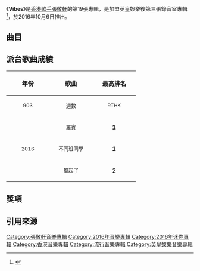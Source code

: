{{refimprove|time=2016-10-10T01:13:39+00:00}}
{{Album infobox | <!-- See Wikipedia:WikiProject_Albums -->
| Name        = Vibes
| Type        = [[EP|EP]]
| Artist      = [[張敬軒|張敬軒]]
| Cover       = 張敬軒 Vibes.jpg
| Released    = 2016年10月6日
| Recorded    = 2016年
| Genre       = 粵語
| Length      = 23:18
| Label       = [[英皇娛樂|英皇娛樂]]
| Last album  = [[Felix_(EP)|Felix]]<br>（2015年）
| This album  = '''Vibes'''<br>（2016年）
| Next album  = [[The_Whimsical_Voyage|The Whimsical Voyage]]<br>（2017年）
}}

《'''Vibes'''》是[[香港|香港]][[歌手|歌手]][[張敬軒|張敬軒]]的第19張專輯，是加盟英皇娛樂後第三張錄音室專輯<ref>{{Cite web |url=http://www.mymusic.net.tw/ezpc/w/editOffice/news/show/1720 |title=張敬軒推出最新EP『Vibes』，小人物、大故事 |access-date=2016-10-10 |archive-date=2021-10-26 |archive-url=https://web.archive.org/web/20211026155533/https://www.mymusic.net.tw/ezpc/w/editOffice/news/show/1720 }}</ref>，於2016年10月6日推出。

==曲目==
{{tracklist
| headline = 
| total_length = 23:18
| title_width = 16%

| title1 = 羅賓
| music1 = [[Cleanup_Hitter_1|Cleanup Hitter 1]]<br>[[Cleanup_Hitter_2|Cleanup Hitter 2]]<br>[[Cleanup_Hitter_3|Cleanup Hitter 3]]
| lyrics1 = [[黃偉文|黃偉文]]
| arranger1 = [[Cleanup_Hitter|Cleanup Hitter]]
| producer1 = [[張敬軒|張敬軒]]
| longnote1 = 第一主打
| length1 = 3:52

| title2 = 風起了
| music2 = [[倪力|倪力]]
| lyrics2 = [[陳耀森|陳耀森]]
| arranger2 = [[Johnny_Yim|Johnny Yim]]
| producer2 = 張敬軒
| longnote2 = 第三主打 <br> 改編自[[倪力|倪力]]的《Marjoice》
| length2 = 4:25

| title3 = 不同班同學
| music3 = [[Edmond_Tsang|Edmond Tsang]]
| lyrics3 = 黃偉文
| arranger3 = [[何秉舜|何秉舜]]
| producer3 = 張敬軒<br>何秉舜
| longnote3 = 第二主打
| length3 = 4:01

| title4 = Make Me Proud
| music4 = [[Claire_Rodrigues|Claire Rodrigues]]<br>[[Ricky_Hanley|Ricky Hanley]]<br>[[Bruce_Fielder|Bruce Fielder]]
| lyrics4 = [[陳詠謙|陳詠謙]]
| arranger4 = Bruce Fielder<br>Claire Rodrigues<br>Ricky Hanley
| producer4 = 張敬軒<br>Bruce Fielder
| longnote4 = 
| length4 = 3:50

| title5 = 羅賓
| music5 = Cleanup Hitter 1<br>Cleanup Hitter 2<br>Cleanup Hitter 3
| lyrics5 = 黃偉文
| arranger5 = [[Jonnic_Lee_Thompsett|Jonnic Lee Thompsett]]
| producer5 = Johnny Yim
| note5 = CP Up version
| longnote5 = Featuring [[MC_Jin|MC Jin]]
| length5 = 3:33

| title6 = 你救哪一個
| music6 = [[林健華|林健華]]
| lyrics6 = 黃偉文
| arranger6 = Johnny Yim
| producer6 = 張敬軒
| note6 = Hidden Track
| longnote6 = 原唱者為[[梁詠琪|梁詠琪]]
| length6 = 3:37
}}

== 派台歌曲成績 ==
{| class="wikitable"
!align="center" rowspan="2" | 年份
!align="center" rowspan="2" | 歌曲
!align="center" colspan="8" | 最高排名
|-
!width="100"|<small>903</small> !! width="100"|<small>週數</small> !! width="100"|<small>RTHK</small> !! width="100"|<small>週數</small> !! width="100"|<small>997</small> !! width="100"|<small>週數</small> !! width="100"|<small>TVB</small> !! width="100"|<small>週數</small>
|-
|align="center" rowspan="3"| <small>2016</small> ||align="center"| <small>羅賓</small> ||align="center"| '''1''' ||align="center"| 10 ||align="center"| '''1''' ||align="center"| 7 ||align="center"| '''1''' ||align="center"| 8 ||align="center"| 2 ||align="center"| 4
|-
|align="center"| <small>不同班同學</small> ||align="center"| '''1''' ||align="center"| 10 ||align="center"| '''1''' ||align="center"| 6 ||align="center"| '''1''' ||align="center"| 7 ||align="center"| - ||align="center"| -
|-
|align="center"| <small>風起了</small> ||align="center"| 2 ||align="center"| 6 ||align="center"| '''1''' ||align="center"| 7 ||align="center"| '''1''' ||align="center"| 6 ||align="center"| 2 ||align="center"| 4
|}

== 獎項 ==
==引用來源==
{{reflist}}
{{張敬軒}}

[[Category:張敬軒音樂專輯|Category:張敬軒音樂專輯]]
[[Category:2016年音樂專輯|Category:2016年音樂專輯]]
[[Category:2016年迷你專輯|Category:2016年迷你專輯]]
[[Category:香港音樂專輯|Category:香港音樂專輯]]
[[Category:流行音樂專輯|Category:流行音樂專輯]]
[[Category:英皇娛樂音樂專輯|Category:英皇娛樂音樂專輯]]
